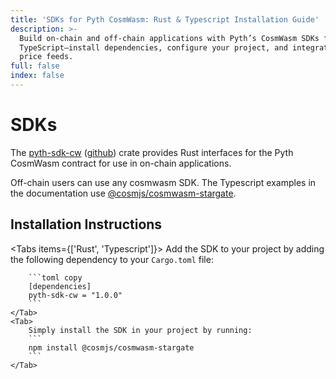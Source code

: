```yaml
---
title: 'SDKs for Pyth CosmWasm: Rust & Typescript Installation Guide'
description: >-
  Build on-chain and off-chain applications with Pyth’s CosmWasm SDKs for Rust &
  TypeScript—install dependencies, configure your project, and integrate Pyth
  price feeds.
full: false
index: false
---
```


# SDKs

The [pyth-sdk-cw](https://crates.io/crates/pyth-sdk-cw) ([github](https://github.com/pyth-network/pyth-crosschain/tree/main/target_chains/cosmwasm/sdk))
crate provides Rust interfaces for the Pyth CosmWasm contract for use in on-chain applications.

Off-chain users can use any cosmwasm SDK.
The Typescript examples in the documentation use [@cosmjs/cosmwasm-stargate](https://www.npmjs.com/package/@cosmjs/cosmwasm-stargate).

## Installation Instructions

<Tabs items={['Rust', 'Typescript']}>
    <Tab>
        Add the SDK to your project by adding the following dependency to your `Cargo.toml` file:

        ```toml copy
        [dependencies]
        pyth-sdk-cw = "1.0.0"
        ```
    </Tab>
    <Tab>
        Simply install the SDK in your project by running:
        ```
        npm install @cosmjs/cosmwasm-stargate
        ```
    </Tab>

</Tabs>
